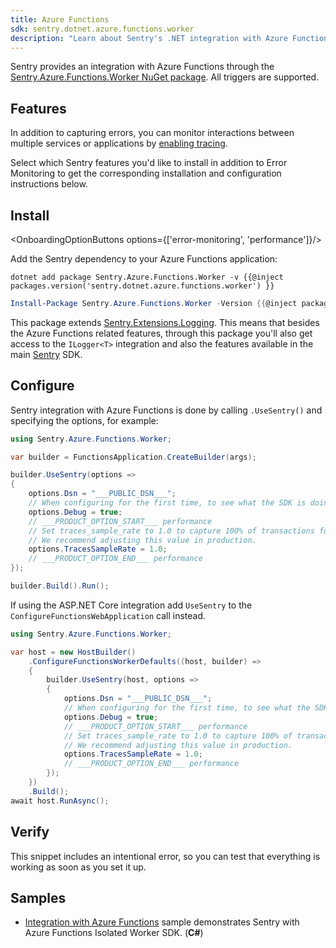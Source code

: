 ```yaml
---
title: Azure Functions
sdk: sentry.dotnet.azure.functions.worker
description: "Learn about Sentry's .NET integration with Azure Functions."
---
```


Sentry provides an integration with Azure Functions through the [Sentry.Azure.Functions.Worker NuGet package](https://www.nuget.org/packages/Sentry.Azure.Functions.Worker).
All triggers are supported.

## Features

In addition to capturing errors, you can monitor interactions between multiple services or applications by [enabling tracing](/concepts/key-terms/tracing/).

Select which Sentry features you'd like to install in addition to Error Monitoring to get the corresponding installation and configuration instructions below.

## Install

<OnboardingOptionButtons options={['error-monitoring', 'performance']}/>

Add the Sentry dependency to your Azure Functions application:

```shell {tabTitle:.NET Core CLI}
dotnet add package Sentry.Azure.Functions.Worker -v {{@inject packages.version('sentry.dotnet.azure.functions.worker') }}
```

```powershell {tabTitle:Package Manager}
Install-Package Sentry.Azure.Functions.Worker -Version {{@inject packages.version('sentry.dotnet.azure.functions.worker') }}
```

This package extends [Sentry.Extensions.Logging](/platforms/dotnet/guides/extensions-logging/). This means that besides the Azure Functions related features, through this package you'll also get access to the `ILogger<T>` integration and also the features available in the main [Sentry](/platforms/dotnet/) SDK.

## Configure

Sentry integration with Azure Functions is done by calling `.UseSentry()` and specifying the options, for example:

```csharp
using Sentry.Azure.Functions.Worker;

var builder = FunctionsApplication.CreateBuilder(args);

builder.UseSentry(options =>
{
    options.Dsn = "___PUBLIC_DSN___";
    // When configuring for the first time, to see what the SDK is doing:
    options.Debug = true;
    // ___PRODUCT_OPTION_START___ performance
    // Set traces_sample_rate to 1.0 to capture 100% of transactions for performance monitoring.
    // We recommend adjusting this value in production.
    options.TracesSampleRate = 1.0;
    // ___PRODUCT_OPTION_END___ performance
});

builder.Build().Run();
```

<Alert>

If using the ASP.NET Core integration add `UseSentry` to the `ConfigureFunctionsWebApplication` call instead.

</Alert>

```csharp
using Sentry.Azure.Functions.Worker;

var host = new HostBuilder()
    .ConfigureFunctionsWorkerDefaults((host, builder) =>
    {
        builder.UseSentry(host, options =>
        {
            options.Dsn = "___PUBLIC_DSN___";
            // When configuring for the first time, to see what the SDK is doing:
            options.Debug = true;
            // ___PRODUCT_OPTION_START___ performance
            // Set traces_sample_rate to 1.0 to capture 100% of transactions for performance monitoring.
            // We recommend adjusting this value in production.
            options.TracesSampleRate = 1.0;
            // ___PRODUCT_OPTION_END___ performance
        });
    })
    .Build();
await host.RunAsync();
```

## Verify

This snippet includes an intentional error, so you can test that everything is working as soon as you set it up.

<PlatformContent includePath="getting-started-verify" />

## Samples

- [Integration with Azure Functions](https://github.com/getsentry/sentry-dotnet/tree/main/src/Sentry.Azure.Functions.Worker) sample demonstrates Sentry with Azure Functions Isolated Worker SDK. (**C#**)
